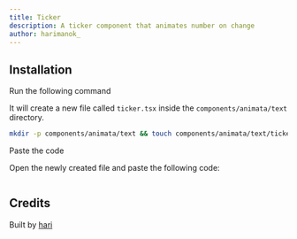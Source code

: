 ```yaml
---
title: Ticker
description: A ticker component that animates number on change
author: harimanok_
---
```


<ComponentPreview name="text-ticker--docs" />

## Installation

<Steps>
<Step>Run the following command</Step>

It will create a new file called `ticker.tsx` inside the `components/animata/text` directory.

```bash
mkdir -p components/animata/text && touch components/animata/text/ticker.tsx
```

<Step>Paste the code</Step>

Open the newly created file and paste the following code:

```jsx file=<rootDir>/animata/text/ticker.tsx

```

</Steps>

## Credits

Built by [hari](https://github.com/hari)
